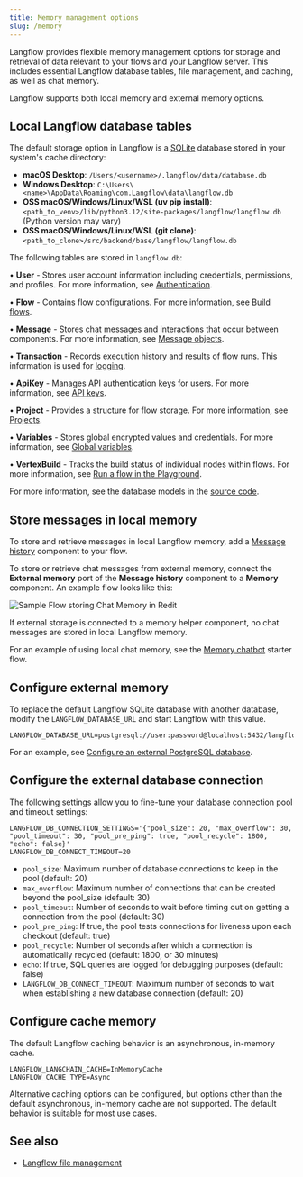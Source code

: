 ```yaml
---
title: Memory management options
slug: /memory
---
```


Langflow provides flexible memory management options for storage and retrieval of data relevant to your flows and your Langflow server.
This includes essential Langflow database tables, file management, and caching, as well as chat memory.

Langflow supports both local memory and external memory options.

## Local Langflow database tables

The default storage option in Langflow is a [SQLite](https://www.sqlite.org/) database stored in your system's cache directory:

- **macOS Desktop**: `/Users/<username>/.langflow/data/database.db`
- **Windows Desktop**: `C:\Users\<name>\AppData\Roaming\com.Langflow\data\langflow.db`
- **OSS macOS/Windows/Linux/WSL (uv pip install)**: `<path_to_venv>/lib/python3.12/site-packages/langflow/langflow.db` (Python version may vary)
- **OSS macOS/Windows/Linux/WSL (git clone)**: `<path_to_clone>/src/backend/base/langflow/langflow.db`

The following tables are stored in `langflow.db`:

• **User** - Stores user account information including credentials, permissions, and profiles. For more information, see [Authentication](/configuration-authentication).

• **Flow** - Contains flow configurations. For more information, see [Build flows](/concepts-flows).

• **Message** - Stores chat messages and interactions that occur between components. For more information, see [Message objects](/data-types#message).

• **Transaction** - Records execution history and results of flow runs. This information is used for [logging](/logging).

• **ApiKey** - Manages API authentication keys for users. For more information, see [API keys](/configuration-api-keys).

• **Project** - Provides a structure for flow storage. For more information, see [Projects](/concepts-flows#projects).

• **Variables** - Stores global encrypted values and credentials. For more information, see [Global variables](/configuration-global-variables).

• **VertexBuild** - Tracks the build status of individual nodes within flows. For more information, see [Run a flow in the Playground](/concepts-playground).

For more information, see the database models in the [source code](https://github.com/langflow-ai/langflow/tree/main/src/backend/base/langflow/services/database/models).

## Store messages in local memory

To store and retrieve messages in local Langflow memory, add a [Message history](/components-helpers#message-history) component to your flow.

To store or retrieve chat messages from external memory, connect the **External memory** port of the **Message history** component to a **Memory** component.
An example flow looks like this:

![Sample Flow storing Chat Memory in Redit](/img/component-message-history-external-memory.png)

If external storage is connected to a memory helper component, no chat messages are stored in local Langflow memory.

For an example of using local chat memory, see the [Memory chatbot](/memory-chatbot) starter flow.

## Configure external memory

To replace the default Langflow SQLite database with another database, modify the `LANGFLOW_DATABASE_URL` and start Langflow with this value.

```
LANGFLOW_DATABASE_URL=postgresql://user:password@localhost:5432/langflow
```

For an example, see [Configure an external PostgreSQL database](/configuration-custom-database).

## Configure the external database connection

The following settings allow you to fine-tune your database connection pool and timeout settings:

```
LANGFLOW_DB_CONNECTION_SETTINGS='{"pool_size": 20, "max_overflow": 30, "pool_timeout": 30, "pool_pre_ping": true, "pool_recycle": 1800, "echo": false}'
LANGFLOW_DB_CONNECT_TIMEOUT=20
```

- `pool_size`: Maximum number of database connections to keep in the pool (default: 20)
- `max_overflow`: Maximum number of connections that can be created beyond the pool_size (default: 30)
- `pool_timeout`: Number of seconds to wait before timing out on getting a connection from the pool (default: 30)
- `pool_pre_ping`: If true, the pool tests connections for liveness upon each checkout (default: true)
- `pool_recycle`: Number of seconds after which a connection is automatically recycled (default: 1800, or 30 minutes)
- `echo`: If true, SQL queries are logged for debugging purposes (default: false)
- `LANGFLOW_DB_CONNECT_TIMEOUT`: Maximum number of seconds to wait when establishing a new database connection (default: 20)

## Configure cache memory

The default Langflow caching behavior is an asynchronous, in-memory cache.
```
LANGFLOW_LANGCHAIN_CACHE=InMemoryCache
LANGFLOW_CACHE_TYPE=Async
```

Alternative caching options can be configured, but options other than the default asynchronous, in-memory cache are not supported.
The default behavior is suitable for most use cases.

## See also

* [Langflow file management](/concepts-file-management)